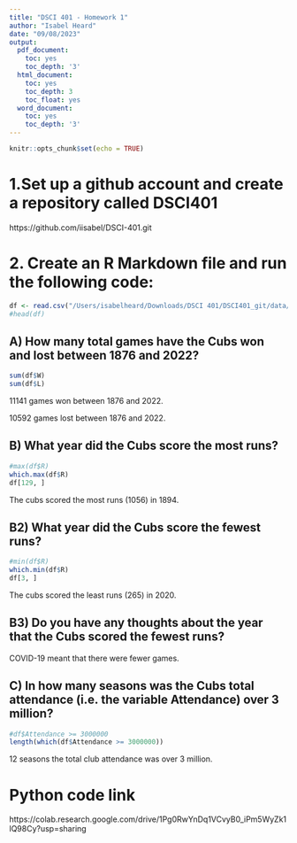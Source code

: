 ```yaml
---
title: "DSCI 401 - Homework 1"
author: "Isabel Heard"
date: "09/08/2023"
output:
  pdf_document:
    toc: yes
    toc_depth: '3'
  html_document:
    toc: yes
    toc_depth: 3
    toc_float: yes
  word_document:
    toc: yes
    toc_depth: '3'
---
```


```r
knitr::opts_chunk$set(echo = TRUE)
```


# 1.Set up a github account and create a repository called DSCI401
https://github.com/iisabel/DSCI-401.git

# 2. Create an R Markdown file and run the following code:
```r
df <- read.csv("/Users/isabelheard/Downloads/DSCI 401/DSCI401_git/data/cubs_all_time.csv")
#head(df)
```

## A) How many total games have the Cubs won and lost between 1876 and 2022?
```r
sum(df$W)
sum(df$L)
```
11141 games won between 1876 and 2022.

10592 games lost between 1876 and 2022.


## B) What year did the Cubs score the most runs? 
```r
#max(df$R)
which.max(df$R)
df[129, ]
```
The cubs scored the most runs (1056) in 1894.


## B2) What year did the Cubs score the fewest runs? 
```r
#min(df$R)
which.min(df$R)
df[3, ]
```
The cubs scored the least runs (265) in 2020.


## B3) Do you have any thoughts about the year that the Cubs scored the fewest runs?

COVID-19 meant that there were fewer games.

## C) In how many seasons was the Cubs total attendance (i.e. the variable Attendance) over 3 million?
```r
#df$Attendance >= 3000000
length(which(df$Attendance >= 3000000))
```
12 seasons the total club attendance was over 3 million.


# Python code link
https://colab.research.google.com/drive/1Pg0RwYnDq1VCvyB0_iPm5WyZk1lQ98Cy?usp=sharing

